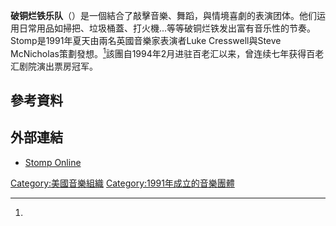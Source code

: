 {{expand|time=2013-12-16T23:27:59+00:00}}
'''破铜烂铁乐队'''（{{lang-en|Stomp}}）是一個結合了敲擊音樂、舞蹈，與情境喜劇的表演团体。他们运用日常用品如掃把、垃圾桶蓋、打火機...等等破铜烂铁发出富有音乐性的节奏。Stomp是1991年夏天由兩名英國音樂家表演者Luke Cresswell與Steve McNicholas策劃發想。<ref name="Origin" />該團自1994年2月进驻百老汇以来，曾连续七年获得百老汇剧院演出票房冠军。

==參考資料==
{{Reflist|
refs=
<ref name="Origin">{{cite web |url=http://www.mintsouth.com/2012/2012/06/stomp-comes-to-the-mayflower-this-september/ |title=Stomp comes to The Mayflower this September |work=Music & Culture News |date=19 June 2012 |archiveurl=https://www.webcitation.org/6EAGTUJSg?url=http://www.mintsouth.com/2012/2012/06/stomp-comes-to-the-mayflower-this-september/ |archivedate=2013年2月3日 |deadurl=yes }}</ref>
}}

==外部連結==
*[http://www.stomponline.com/ Stomp Online] {{Wayback|url=http://www.stomponline.com/ |date=20131220114042 }}

[[Category:美國音樂組織|Category:美國音樂組織]]
[[Category:1991年成立的音樂團體|Category:1991年成立的音樂團體]]